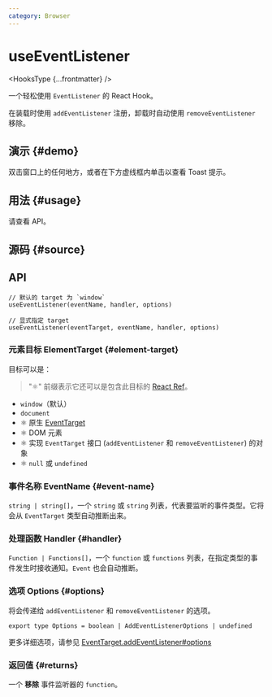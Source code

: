 ```yaml
---
category: Browser
---
```


# useEventListener


<HooksType {...frontmatter} />

一个轻松使用 `EventListener` 的 React Hook。

在装载时使用 `addEventListener` 注册，卸载时自动使用 `removeEventListener` 移除。

## 演示 \{#demo}

双击窗口上的任何地方，或者在下方虚线框内单击以查看 Toast 提示。


<App />

## 用法 \{#usage}

请查看 API。

## 源码 \{#source}


<Source />

## API

```tsx
// 默认的 target 为 `window`
useEventListener(eventName, handler, options)

// 显式指定 target
useEventListener(eventTarget, eventName, handler, options)
```

### 元素目标 ElementTarget \{#element-target}

目标可以是：

> "⚛️" 前缀表示它还可以是包含此目标的 [React Ref](https://react.dev/learn/referencing-values-with-refs)。

- `window`（默认）
- `document`
- ⚛️ 原生 [EventTarget](https://developer.mozilla.org/en-US/docs/Web/API/EventTarget)
- ⚛️ DOM 元素
- ⚛️ 实现 `EventTarget` 接口 (`addEventListener` 和 `removeEventListener`) 的对象
- ⚛️ `null` 或 `undefined`

### 事件名称 EventName \{#event-name}

`string | string[]`，一个 `string` 或 `string` 列表，代表要监听的事件类型。它将会从 `EventTarget` 类型自动推断出来。

### 处理函数 Handler \{#handler}

`Function | Functions[]`，一个 `function` 或 `functions` 列表，在指定类型的事件发生时接收通知。`Event` 也会自动推断。

### 选项 Options \{#options}

将会传递给 `addEventListener` 和 `removeEventListener` 的选项。

```tsx
export type Options = boolean | AddEventListenerOptions | undefined
```

更多详细选项，请参见 [EventTarget.addEventListener#options](https://developer.mozilla.org/en-US/docs/Web/API/EventTarget/addEventListener#options)

### 返回值 \{#returns}

一个 **移除** 事件监听器的 `function`。
